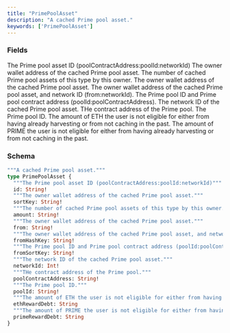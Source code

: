 ```yaml
---
title: "PrimePoolAsset"
description: "A cached Prime pool asset."
keywords: ['PrimePoolAsset']
---
```


### Fields

<ResponseField name="id" type="String!" required>
  The Prime pool asset ID (poolContractAddress:poolId:networkId)
</ResponseField>

<ResponseField name="sortKey" type="String!" required>
  The owner wallet address of the cached Prime pool asset.
</ResponseField>

<ResponseField name="amount" type="String!" required>
  The number of cached Prime pool assets of this type by this owner.
</ResponseField>

<ResponseField name="from" type="String!" required>
  The owner wallet address of the cached Prime pool asset.
</ResponseField>

<ResponseField name="fromHashKey" type="String!" required>
  The owner wallet address of the cached Prime pool asset, and network ID (from:networkId).
</ResponseField>

<ResponseField name="fromSortKey" type="String!" required>
  The Prime pool ID and Prime pool contract address (poolId:poolContractAddress).
</ResponseField>

<ResponseField name="networkId" type="Int!" required>
  The network ID of the cached Prime pool asset.
</ResponseField>

<ResponseField name="poolContractAddress" type="String!" required>
  THe contract address of the Prime pool.
</ResponseField>

<ResponseField name="poolId" type="String!" required>
  The Prime pool ID.
</ResponseField>

<ResponseField name="ethRewardDebt" type="String">
  The amount of ETH the user is not eligible for either from having already harvesting or from not caching in the past.
</ResponseField>

<ResponseField name="primeRewardDebt" type="String">
  The amount of PRIME the user is not eligible for either from having already harvesting or from not caching in the past.
</ResponseField>

### Schema


```graphql 
"""A cached Prime pool asset."""
type PrimePoolAsset {
  """The Prime pool asset ID (poolContractAddress:poolId:networkId)"""
  id: String!
  """The owner wallet address of the cached Prime pool asset."""
  sortKey: String!
  """The number of cached Prime pool assets of this type by this owner."""
  amount: String!
  """The owner wallet address of the cached Prime pool asset."""
  from: String!
  """The owner wallet address of the cached Prime pool asset, and network ID (from:networkId)."""
  fromHashKey: String!
  """The Prime pool ID and Prime pool contract address (poolId:poolContractAddress)."""
  fromSortKey: String!
  """The network ID of the cached Prime pool asset."""
  networkId: Int!
  """THe contract address of the Prime pool."""
  poolContractAddress: String!
  """The Prime pool ID."""
  poolId: String!
  """The amount of ETH the user is not eligible for either from having already harvesting or from not caching in the past."""
  ethRewardDebt: String
  """The amount of PRIME the user is not eligible for either from having already harvesting or from not caching in the past."""
  primeRewardDebt: String
}
```
